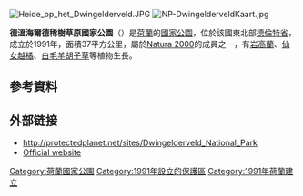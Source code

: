 [[Image:Heide_op_het_Dwingelderveld.JPG|right]]
[[Image:NP-DwingelderveldKaart.jpg|right]]

{{coords|52.803|N|6.399|E|display=title}}

'''德溫海爾德稀樹草原國家公園'''（{{lang-nl|Nationaal Park Dwingelderveld}}）是[[荷蘭|荷蘭]]的[[國家公園|國家公園]]，位於該國東北部[[德倫特省|德倫特省]]，成立於1991年，面積37平方公里，屬於[[Natura_2000|Natura 2000]]的成員之一，有[[岩高蘭|岩高蘭]]、[[仙女越橘|仙女越橘]]、[[白毛羊胡子草|白毛羊胡子草]]等植物生長。

== 參考資料 ==
{{reflist}}

== 外部链接 ==
* http://protectedplanet.net/sites/Dwingelderveld_National_Park{{Dead link}}
* [https://www.nationaalpark-dwingelderveld.nl/ Official website] {{Wayback|url=https://www.nationaalpark-dwingelderveld.nl/ |date=20210116171642 }}

{{荷兰国家公园}}
{{Authority control}}

[[Category:荷蘭國家公園|Category:荷蘭國家公園]]
[[Category:1991年設立的保護區|Category:1991年設立的保護區]]
[[Category:1991年荷蘭建立|Category:1991年荷蘭建立]]

{{Netherlands-geo-stub}}